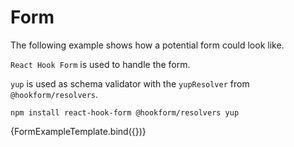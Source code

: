 
<Meta title="Examples/Form" />

# Form

The following example shows how a potential form could look like.

`React Hook Form` is used to handle the form.

`yup` is used as schema validator with the `yupResolver` from `@hookform/resolvers`.

```
npm install react-hook-form @hookform/resolvers yup
```

<Canvas>
  <Story name="Default" argTypes={{ onSubmit: { control: false } }}>
    {FormExampleTemplate.bind({})}
  </Story>
</Canvas>
